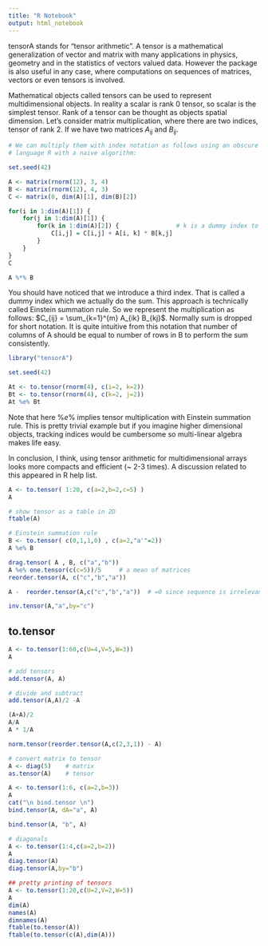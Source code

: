 ```yaml
---
title: "R Notebook"
output: html_notebook
---
```


tensorA stands for "tensor arithmetic". A tensor is a mathematical generalization of vector and matrix with many applications in physics, geometry and in the statistics of vectors valued data. However the package is also useful in any case, where computations on sequences of matrices, vectors or even tensors is involved.


Mathematical objects called tensors can be used to represent multidimensional objects. In reality a scalar is rank 0 tensor,  so scalar is the simplest tensor. Rank of a tensor can be thought as objects spatial dimension.  Let’s consider matrix multiplication, where there are two indices, tensor of rank 2. If we have two matrices $A_{ij}$ and $B_{ij}$. 

```r
# We can multiply them with index notation as follows using an obscure 
# language R with a naive algorithm:

set.seed(42)

A <- matrix(rnorm(12), 3, 4)
B <- matrix(rnorm(12), 4, 3)
C <- matrix(0, dim(A)[1], dim(B)[2])

for(i in 1:dim(A)[1]) {
    for(j in 1:dim(A)[1]) {
        for(k in 1:dim(A)[2]) {                # k is a dummy index to do the sum
            C[i,j] = C[i,j] + A[i, k] * B[k,j]
        }
    }
}
C
```

```r
A %*% B
```

You should have noticed that we introduce a third index. That is called a dummy index which we actually do the sum. This approach is technically called Einstein summation rule. So we represent the multiplication as follows: $C_{ij} = \sum_{k=1}^{m} A_{ik} B_{kj}$. Normally sum is dropped for short notation. It is quite intuitive from this notation that number of columns of A should be equal to number of rows in B to perform the sum consistently.


```r
library("tensorA")

set.seed(42)

At <- to.tensor(rnorm(4), c(i=2, k=2))
Bt <- to.tensor(rnorm(4), c(k=2, j=2))
At %e% Bt
```

Note that here $\%e\%$ implies tensor multiplication with Einstein summation rule. This is pretty trivial example but if you imagine higher dimensional objects, tracking indices would be cumbersome so multi-linear algebra makes life easy.

In conclusion,  I think,  using tensor arithmetic for multidimensional arrays looks more compacts and efficient (~ 2-3 times).  A discussion related to this appeared in R help list.



```r
A <- to.tensor( 1:20, c(a=2,b=2,c=5) )
A
```

```r
# show tensor as a table in 2D
ftable(A)
```



```r
# Einstein summation rule
B <- to.tensor( c(0,1,1,0) , c(a=2,"a'"=2))
A %e% B
```



```r
drag.tensor( A , B, c("a","b"))
A %e% one.tensor(c(c=5))/5     # a mean of matrices
reorder.tensor(A, c("c","b","a"))
```


```r
A -  reorder.tensor(A,c("c","b","a"))  # =0 since sequence is irrelevant
```

```r
inv.tensor(A,"a",by="c") 
```

## to.tensor

```r
A <- to.tensor(1:60,c(U=4,V=5,W=3))
A
```

```r
# add tensors
add.tensor(A, A)
```


```r
# divide and subtract
add.tensor(A,A)/2 -A
```


```r
(A+A)/2
A/A
A * 1/A


```


```r
norm.tensor(reorder.tensor(A,c(2,3,1)) - A)
```

```r
# convert matrix to tensor
A <- diag(5)    # matrix
as.tensor(A)    # tensor
```



```r
A <- to.tensor(1:6, c(a=2,b=3))
A
cat("\n bind.tensor \n")
bind.tensor(A, dA="a", A)
```

```r
bind.tensor(A, "b", A)
```


```r
# diagonals
A <- to.tensor(1:4,c(a=2,b=2))
A
diag.tensor(A)
diag.tensor(A,by="b")
```



```r
## pretty printing of tensors
A <- to.tensor(1:20,c(U=2,V=2,W=5))
A
dim(A)
names(A)
dimnames(A)
ftable(to.tensor(A))
ftable(to.tensor(c(A),dim(A)))
```


